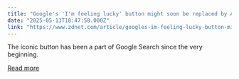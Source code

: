 ```yaml
---
title: "Google's 'I'm feeling lucky' button might soon be replaced by AI mode"
date: "2025-05-13T18:47:58.000Z"
link: "https://www.zdnet.com/article/googles-im-feeling-lucky-button-might-soon-be-replaced-by-ai-mode/"
---
```


The iconic button has been a part of Google Search since the very beginning.

[Read more](https://www.zdnet.com/article/googles-im-feeling-lucky-button-might-soon-be-replaced-by-ai-mode/)
